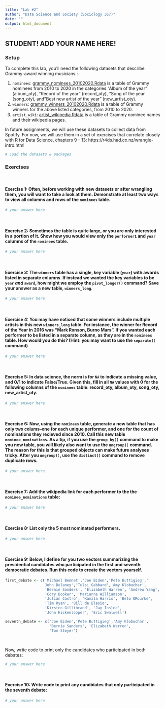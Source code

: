 ```yaml
---
title: "Lab #2"
author: "Data Science and Society (Sociology 367)"
date: ""
output: html_document
---
```


## STUDENT! ADD YOUR NAME HERE!


### Setup

To complete this lab, you'll need the following datasets that describe Grammy-award winning musicians : 

(1) `nominees`: [grammy_nominees_20102020.Rdata](https://github.com/dssoc/dssoc.github.io/raw/master/datasets/grammy_nominees_20102020.Rdata) is a table of Grammy nominees from 2010 to 2020 in the categories "Album of the year" (album_oty), "Record of the year" (record_oty), "Song of the year (song_oty), and "Best new artist of the year" (new_artist_oty).
(2) `winners`: [grammy_winners_20102020.Rdata](https://github.com/dssoc/dssoc.github.io/raw/master/datasets/grammy_winners_20102020.Rdata) is a table of Grammy winners for the above listed categories, from 2010 to 2020.
(2) `artist_wiki`: [artist_wikipedia.Rdata](https://github.com/dssoc/dssoc.github.io/raw/master/datasets/artist_wikipedia.Rdata) is a table of Grammy nominee names and their wikipedia pages. 

In future assignments, we will use these datasets to collect data from Spotify. For now, we will use them in a set of exercises that correlate closely with R for Data Science, chapters 9 - 13: https://r4ds.had.co.nz/wrangle-intro.html

```r
# Load the datasets & packages
```

### Exercises
<br/>

#### Exercise 1: Often, before working with new datasets or after wrangling them, you will want to take a look at them. Demonstrate at least two ways to view all columns and rows of the `nominees` table. 
```r
# your answer here
```
<br/>

#### Exercise 2: Sometimes the table is quite large, or you are only interested in a portion of it. Show how you would view only the `performer1` and `year` columns of the `nominees` table.
```r
# your answer here
```
<br/>


#### Exercise 3: The `winners` table has a single, key variable (`year`) with awards listed in separate columns. If instead we wanted the key variables to be `year` *and* `award`, how might we employ the `pivot_longer()` command? Save your answer as a new table, `winners_long`.

```r
# your answer here
```
<br/>


#### Exercise 4: You may have noticed that some winners include multiple artists in this new `winners_long` table. For instance, the winner for Record of the Year in 2016 was "Mark Ronson, Burno Mars". If you wanted each performer to be listed in a separate column, as they are in the `nominees` table. How would you do this? (Hint: you may want to use the `separate()` command)
```r
# your answer here
```
<br/>

#### Exercise 5: In data science, the norm is for `NA` to indicate a missing value, and 0/1 to indicate False/True. Given this, fill in all `NA` values with 0 for the following columns of the `nominees` table: record_oty, album_oty, song_oty, new_artist_oty.
```r
# your answer here
```
<br/>

#### Exercise 6: Now, using the `nominees` table, generate a new table that has only two colums--one for each unique performer, and one for the count of nominations they recieved since 2010. Call this new table `nominee_nominations`. As a tip, if you use the `group_by()` command to make you new table, you will likely also want to use the `ungroup()` command. The reason for this is that grouped objects can make future analyses tricky. After you `ungroup()`, use the `distinct()` command to remove duplicate rows.

```r
# your answer here
```
<br/>

#### Exercise 7: Add the wikipedia link for each performer to the the `nominee_nominations` table:
```r
# your answer here
```
<br/>


#### Exercise 8: List only the 5 most nominated performers.
```r
# your answer here
```
<br/>

#### Exercise 9: Below, I define for you two vectors summarizing the presidential candidates who participated in the first and seventh democratic debates. Run this code to create the vectors yourself.
```r
first_debate <- c('Michael Bennet','Joe Biden','Pete Buttigieg','
                  John Delaney','Tulsi Gabbard','Amy Klobuchar',
                  'Bernie Sanders', 'Elizabeth Warren', 'Andrew Yang', 
                  'Cory Booker', 'Marianne Williamson',
                  'Julian Castro', 'Kamala Harris', 'Beto ORourke', 
                  'Tim Ryan', 'Bill de Blasio', 
                  'Kirsten Gillibrand', 'Jay Inslee', 
                  'John Hickenlooper', 'Eric Swalwell')

seventh_debate <- c('Joe Biden','Pete Buttigieg','Amy Klobuchar',
                    'Bernie Sanders', 'Elizabeth Warren', 
                    'Tom Steyer')
```
<br/>

Now, write code to print only the candidates who participated in both debates:
```r
# your answer here
```
<br/>

#### Exercise 10: Write code to print any candidates that only participated in the seventh debate:
```r
# your answer here
```


